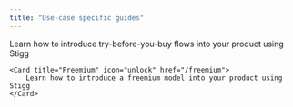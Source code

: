 ```yaml
---
title: "Use-case specific guides"
---
```


<CardGroup cols={2}>
    <Card title="Free trials" icon="hourglass" href="/free-trials">
        Learn how to introduce try-before-you-buy flows into your product using Stigg
    </Card>

    <Card title="Freemium" icon="unlock" href="/freemium">
        Learn how to introduce a freemium model into your product using Stigg
    </Card>
</CardGroup>

  
